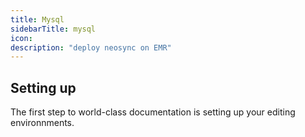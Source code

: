 ```yaml
---
title: Mysql
sidebarTitle: mysql
icon:
description: "deploy neosync on EMR"
---
```


## Setting up

The first step to world-class documentation is setting up your editing environnments.
